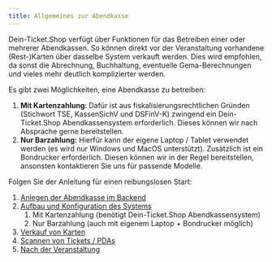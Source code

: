 ```yaml
---
title: Allgemeines zur Abendkasse
---
```


Dein-Ticket.Shop verfügt über Funktionen für das Betreiben einer oder mehrerer Abendkassen. So können direkt vor der Veranstaltung vorhandene (Rest-)Karten über dasselbe System verkauft werden. Dies wird empfohlen, da sonst die Abrechnung, Buchhaltung, eventuelle Gema-Berechnungen und vieles mehr deutlich komplizierter werden.

Es gibt zwei Möglichkeiten, eine Abendkasse zu betreiben:

1. **Mit Kartenzahlung**:
   Dafür ist aus fiskalisierungsrechtlichen Gründen (Stichwort TSE, KassenSichV und DSFinV-K) zwingend ein Dein-Ticket.Shop Abendkassensystem erforderlich. Dieses können wir nach Absprache gerne bereitstellen.
2. **Nur Barzahlung:**
   Hierfür kann der eigene Laptop / Tablet verwendet werden (es wird nur Windows und MacOS unterstützt). Zusätzlich ist ein Bondrucker erforderlich. Diesen können wir in der Regel bereitstellen, ansonsten kontaktieren Sie uns für passende Modelle.

Folgen Sie der Anleitung für einen reibungslosen Start:

1. [Anlegen der Abendkasse im Backend](./02-backend-setup.mdx)
2. [Aufbau und Konfiguration des Systems](./03-setup.mdx)
   1. Mit Kartenzahlung (benötigt Dein-Ticket.Shop Abendkassensystem)
   2. Nur Barzahlung (auch mit eigenem Laptop + Bondrucker möglich)
3. [Verkauf von Karten](./04-sale.mdx)
4. [Scannen von Tickets / PDAs](./05-pda.mdx)
5. [Nach der Veranstaltung](./06-after-event.mdx)
